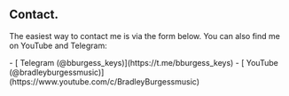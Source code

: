 
## Contact.

The easiest way to contact me is via the form below. You can also find me on
YouTube and Telegram:

<div class="not-prose [&_li]:flex [&_a]:underline [&_li_a]:flex [&_li_a]:gap-2 [&_li_a]:item-center [&_svg]:w-6 [&_ul]:grid [&_ul]:gap-y-2 [&_a]:font-semibold">
  - [<TelegramIcon /> Telegram (@bburgess_keys)](https://t.me/bburgess_keys)
  - [<YouTubeIcon /> YouTube (@bradleyburgessmusic)](https://www.youtube.com/c/BradleyBurgessmusic)
</div>

